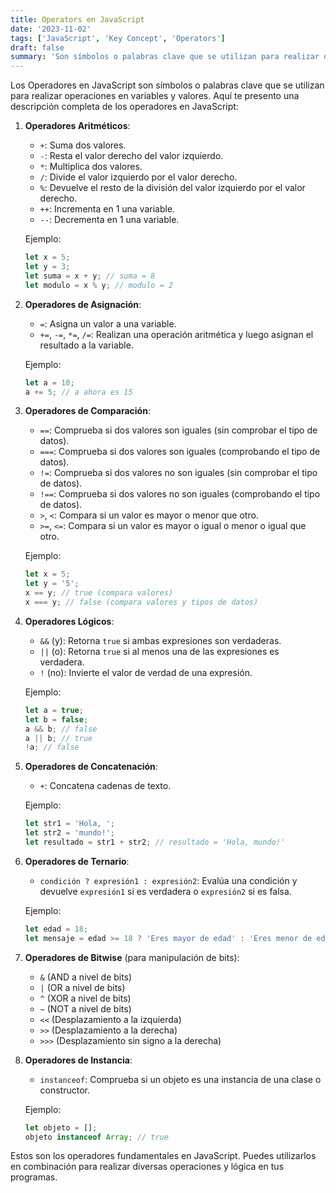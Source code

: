 ```yaml
---
title: Operators en JavaScript
date: '2023-11-02'
tags: ['JavaScript', 'Key Concept', 'Operators']
draft: false
summary: 'Son símbolos o palabras clave que se utilizan para realizar operaciones en variables y valores.'
---
```


Los Operadores en JavaScript son símbolos o palabras clave que se utilizan para realizar operaciones en variables y valores. Aquí te presento una descripción completa de los operadores en JavaScript:

1. **Operadores Aritméticos**:
   - `+`: Suma dos valores.
   - `-`: Resta el valor derecho del valor izquierdo.
   - `*`: Multiplica dos valores.
   - `/`: Divide el valor izquierdo por el valor derecho.
   - `%`: Devuelve el resto de la división del valor izquierdo por el valor derecho.
   - `++`: Incrementa en 1 una variable.
   - `--`: Decrementa en 1 una variable.

   Ejemplo:
   ```javascript
   let x = 5;
   let y = 3;
   let suma = x + y; // suma = 8
   let modulo = x % y; // modulo = 2
   ```

2. **Operadores de Asignación**:
   - `=`: Asigna un valor a una variable.
   - `+=`, `-=`, `*=`, `/=`: Realizan una operación aritmética y luego asignan el resultado a la variable.

   Ejemplo:
   ```javascript
   let a = 10;
   a += 5; // a ahora es 15
   ```

3. **Operadores de Comparación**:
   - `==`: Comprueba si dos valores son iguales (sin comprobar el tipo de datos).
   - `===`: Comprueba si dos valores son iguales (comprobando el tipo de datos).
   - `!=`: Comprueba si dos valores no son iguales (sin comprobar el tipo de datos).
   - `!==`: Comprueba si dos valores no son iguales (comprobando el tipo de datos).
   - `>`, `<`: Compara si un valor es mayor o menor que otro.
   - `>=`, `<=`: Compara si un valor es mayor o igual o menor o igual que otro.

   Ejemplo:
   ```javascript
   let x = 5;
   let y = '5';
   x == y; // true (compara valores)
   x === y; // false (compara valores y tipos de datos)
   ```

4. **Operadores Lógicos**:
   - `&&` (y): Retorna `true` si ambas expresiones son verdaderas.
   - `||` (o): Retorna `true` si al menos una de las expresiones es verdadera.
   - `!` (no): Invierte el valor de verdad de una expresión.

   Ejemplo:
   ```javascript
   let a = true;
   let b = false;
   a && b; // false
   a || b; // true
   !a; // false
   ```

5. **Operadores de Concatenación**:
   - `+`: Concatena cadenas de texto.

   Ejemplo:
   ```javascript
   let str1 = 'Hola, ';
   let str2 = 'mundo!';
   let resultado = str1 + str2; // resultado = 'Hola, mundo!'
   ```

6. **Operadores de Ternario**:
   - `condición ? expresión1 : expresión2`: Evalúa una condición y devuelve `expresión1` si es verdadera o `expresión2` si es falsa.

   Ejemplo:
   ```javascript
   let edad = 18;
   let mensaje = edad >= 18 ? 'Eres mayor de edad' : 'Eres menor de edad';
   ```

7. **Operadores de Bitwise** (para manipulación de bits):
   - `&` (AND a nivel de bits)
   - `|` (OR a nivel de bits)
   - `^` (XOR a nivel de bits)
   - `~` (NOT a nivel de bits)
   - `<<` (Desplazamiento a la izquierda)
   - `>>` (Desplazamiento a la derecha)
   - `>>>` (Desplazamiento sin signo a la derecha)

8. **Operadores de Instancia**:
   - `instanceof`: Comprueba si un objeto es una instancia de una clase o constructor.

   Ejemplo:
   ```javascript
   let objeto = [];
   objeto instanceof Array; // true
   ```

Estos son los operadores fundamentales en JavaScript. Puedes utilizarlos en combinación para realizar diversas operaciones y lógica en tus programas.